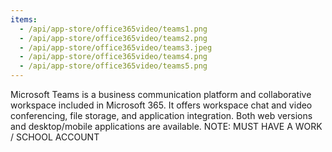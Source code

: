 ```yaml
---
items:
  - /api/app-store/office365video/teams1.png
  - /api/app-store/office365video/teams2.png
  - /api/app-store/office365video/teams3.jpeg
  - /api/app-store/office365video/teams4.png
  - /api/app-store/office365video/teams5.png
---
```


<Slider items={items} />

Microsoft Teams is a business communication platform and collaborative workspace included in Microsoft 365. It offers workspace chat and video conferencing, file storage, and application integration. Both web versions and desktop/mobile applications are available. NOTE: MUST HAVE A WORK / SCHOOL ACCOUNT
